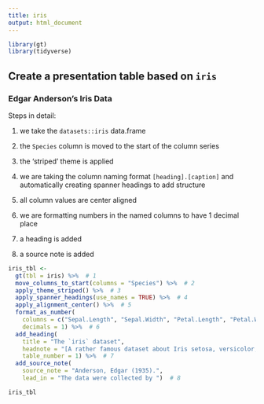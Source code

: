 ```yaml
---
title: iris
output: html_document
---
```


```r
library(gt)
library(tidyverse)
```


## Create a presentation table based on `iris`

### Edgar Anderson's Iris Data

Steps in detail:

 1. we take the `datasets::iris` data.frame
 
 2. the `Species` column is moved to the start of the column series
 
 3. the 'striped' theme is applied
 
 4. we are taking the column naming format `[heading].[caption]` and automatically creating spanner headings to add structure
 
 5. all column values are center aligned
 
 6. we are formatting numbers in the named columns to have 1 decimal place
 
 7. a heading is added
 
 8. a source note is added

```r
iris_tbl <-
  gt(tbl = iris) %>%  # 1
  move_columns_to_start(columns = "Species") %>%  # 2
  apply_theme_striped() %>%  # 3
  apply_spanner_headings(use_names = TRUE) %>%  # 4
  apply_alignment_center() %>%  # 5
  format_as_number(
    columns = c("Sepal.Length", "Sepal.Width", "Petal.Length", "Petal.Width"),
    decimals = 1) %>%  # 6
  add_heading(
    title = "The `iris` dataset",
    headnote = "[A rather famous dataset about Iris setosa, versicolor, and virginica]",
    table_number = 1) %>%  # 7
  add_source_note(
    source_note = "Anderson, Edgar (1935).",
    lead_in = "The data were collected by ")  # 8
```

```r
iris_tbl
```
